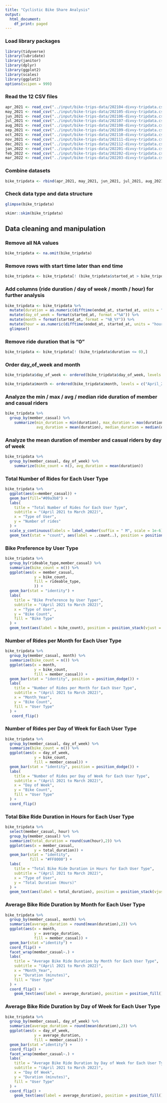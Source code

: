 ```yaml
---
title: "Cyclistic Bike Share Analysis"
output:
  html_document:
    df_print: paged
---
```

### Load library packages
```r
library(tidyverse)
library(lubridate)
library(janitor)
library(dplyr)
library(ggplot2)
library(scales)
library(ggplot2)
options(scipen = 999)
```

### Read the 12 CSV files
```r
apr_2021 <- read_csv("../input/bike-trips-data/202104-divvy-tripdata.csv")
may_2021 <- read_csv("../input/bike-trips-data/202105-divvy-tripdata.csv")
jun_2021 <- read_csv("../input/bike-trips-data/202106-divvy-tripdata.csv")
jul_2021 <- read_csv("../input/bike-trips-data/202107-divvy-tripdata.csv")
aug_2021 <- read_csv("../input/bike-trips-data/202108-divvy-tripdata.csv")
sep_2021 <- read_csv("../input/bike-trips-data/202109-divvy-tripdata.csv")
oct_2021 <- read_csv("../input/bike-trips-data/202110-divvy-tripdata.csv")
nov_2021 <- read_csv("../input/bike-trips-data/202111-divvy-tripdata.csv")
dec_2021 <- read_csv("../input/bike-trips-data/202112-divvy-tripdata.csv")
jan_2022 <- read_csv("../input/bike-trips-data/202201-divvy-tripdata.csv")
feb_2022 <- read_csv("../input/bike-trips-data/202202-divvy-tripdata.csv")
mar_2022 <- read_csv("../input/bike-trips-data/202203-divvy-tripdata.csv")
```

### Combine datasets
```r
bike_tripdata <- rbind(apr_2021, may_2021, jun_2021, jul_2021, aug_2021, sep_2021, oct_2021, nov_2021, dec_2021, jan_2022, feb_2022, mar_2022)
```

### Check data type and data structure
```r
glimpse(bike_tripdata)
```

```r
skimr::skim(bike_tripdata)
```

## Data cleaning and manipulation

### Remove all NA values 
```r
bike_tripdata <- na.omit(bike_tripdata)
```

### Remove rows with start time later than end time
```r
bike_tripdata <- bike_tripdata[! (bike_tripdata$started_at > bike_tripdata$ended_at),]
```

### Add columns (ride duration / day of week / month / hour) for further analysis 
```r
bike_tripdata <- bike_tripdata %>% 
  mutate(duration = as.numeric(difftime(ended_at, started_at, units = "mins"))) %>% 
  mutate(day_of_week = format(started_at, format ="%A")) %>% 
  mutate(month = format(started_at, format = "%B_%Y")) %>% 
  mutate(hour = as.numeric(difftime(ended_at, started_at, units = "hours"))) %>% 
  glimpse()
```

### Remove ride duration that is "0"
```r
bike_tripdata <- bike_tripdata[! (bike_tripdata$duration <= 0),]
```

### Order day_of_week and month
```r
bike_tripdata$day_of_week <- ordered(bike_tripdata$day_of_week, levels = c("Monday", "Tuesday", "Wednesday", "Thursday", "Friday","Saturday", "Sunday"))
```

```r
bike_tripdata$month <- ordered(bike_tripdata$month, levels = c("April_2021", "May_2021", "June_2021", "July_2021", "August_2021", "September_2021", "October_2021", "November_2021", "December_2021", "January_2022", "February_2022", "March_2022"))
```

### Analyze the min / max / avg / median ride duration of member and casual riders
```r
bike_tripdata %>% 
  group_by(member_casual) %>% 
    summarize(min_duration = min(duration), max_duration = max(duration), 
              avg_duration = mean(duration), median_duration = median(duration))
```

### Analyze the mean duration of member and casual riders by day of week
```r
bike_tripdata %>% 
  group_by(member_casual, day_of_week) %>% 
    summarize(bike_count = n(), avg_duration = mean(duration))
```

### Total Number of Rides for Each User Type
```r
bike_tripdata %>% 
  ggplot(aes(x=member_casual)) +
  geom_bar(fill="#09a3b8") +
  labs(
    title = "Total Number of Rides for Each User Type",
    subtitle = "(April 2021 to March 2022)",
    x = "Type of User",
    y = "Number of rides"
  ) +
  scale_y_continuous(labels = label_number(suffix = " M", scale = 1e-6)) +
  geom_text(stat = "count", aes(label = ..count..), position = position_stack(vjust = 0.5))
```

### Bike Preference by User Type
```r
bike_tripdata %>% 
  group_by(rideable_type,member_casual) %>% 
  summarize(bike_count = n()) %>% 
  ggplot(aes(x = member_casual,
             y = bike_count,
             fill = rideable_type, 
             )) +
  geom_bar(stat = "identity") +
  labs(
    title = "Bike Preference by User Typer",
    subtitle = "(April 2021 to March 2022)",
    x = "Type of User",
    y = "Bike Count",
    fill = "Bike Type"
  ) +
  geom_text(aes(label = bike_count), position = position_stack(vjust = 0.5))
```

### Number of Rides per Month for Each User Type
```r
bike_tripdata %>% 
  group_by(member_casual, month) %>% 
  summarize(bike_count = n()) %>% 
  ggplot(aes(x = month,
             y = bike_count,
             fill = member_casual)) +
  geom_bar(stat = "identity", position = position_dodge()) +
  labs(
    title = "Number of Rides per Month for Each User Type",
    subtitle = "(April 2021 to March 2022)",
    x = "Month_Year",
    y = "Bike Count",
    fill = "User Type"
  ) +
   coord_flip()
```

### Number of Rides per Day of Week for Each User Type
```r
bike_tripdata %>% 
  group_by(member_casual, day_of_week) %>% 
  summarize(bike_count = n()) %>% 
  ggplot(aes(x = day_of_week,
             y = bike_count,
             fill = member_casual)) +
  geom_bar(stat = "identity", position = position_dodge()) +
  labs(
    title = "Number of Rides per Day of Week for Each User Type",
    subtitle = "(April 2021 to March 2022)",
    x = "Day of Week",
    y = "Bike Count",
    fill = "User Type"
  ) +
  coord_flip()
```

### Total Bike Ride Duration in Hours for Each User Type
```r
bike_tripdata %>% 
  select(member_casual, hour) %>% 
  group_by(member_casual) %>% 
  summarize(total_duration = round(sum(hour),2)) %>% 
  ggplot(aes(x = member_casual,
             y = total_duration)) +
  geom_bar(stat = "identity",
           fill = "#FF8000") +
  labs(
    title = "Total Bike Ride Duration in Hours for Each User Type",
    subtitle = "(April 2021 to March 2022)",
    x = "Type of User",
    y = "Total Duration (Hours)"
  ) +
  geom_text(aes(label = total_duration), position = position_stack(vjust = 0.5))
```

### Average Bike Ride Duration by Month for Each User Type
```r
bike_tripdata %>% 
  group_by(member_casual, month) %>% 
  summarize(average_duration = round(mean(duration),2)) %>% 
  ggplot(aes(x = month,
             y = average_duration,
             fill = member_casual)) + 
  geom_bar(stat ="identity") +
  coord_flip() +
  facet_wrap(member_casual~.) +
  labs(
    title = "Average Bike Ride Duration by Month for Each User Type",
    subtitle = "(April 2021 to March 2022)",
    x = "Month_Year",
    y = "Duration (minutes)",
    fill = "User Type"
  ) +
  coord_flip() +
    geom_text(aes(label = average_duration), position = position_fill(), hjust = -2.15)
```

### Average Bike Ride Duration by Day of Week for Each User Type
```r
bike_tripdata %>% 
  group_by(member_casual, day_of_week) %>% 
  summarize(average_duration = round(mean(duration),2)) %>% 
  ggplot(aes(x = day_of_week,
             y = average_duration,
             fill = member_casual)) + 
  geom_bar(stat ="identity") +
  coord_flip() +
  facet_wrap(member_casual~.) +
  labs(
    title = "Average Bike Ride Duration by Day of Week for Each User Type",
    subtitle = "(April 2021 to March 2022)",
    x = "Day Of Week",
    y = "Duration (minutes)",
    fill = "User Type"
  ) +
  coord_flip() +
    geom_text(aes(label = average_duration), position = position_fill(), hjust = -2.2)
```

